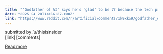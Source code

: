 ```yaml
---
title: "'Godfather of AI' says he's 'glad' to be 77 because the tech probably won't take over the world in his lifetime"
date: "2025-04-28T14:56:27.000Z"
link: "https://www.reddit.com/r/artificial/comments/1k9xka9/godfather_of_ai_says_hes_glad_to_be_77_because/"
---
```


submitted by    /u/thisisinsider  
 [link]   [comments]

[Read more](https://www.reddit.com/r/artificial/comments/1k9xka9/godfather_of_ai_says_hes_glad_to_be_77_because/)
